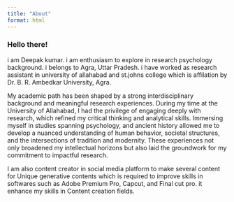 ```yaml
---
title: "About"
format: html
---
```


### Hello there!
i am Deepak kumar. i am enthusiasm to explore in research psychology background. i belongs to Agra, Uttar Pradesh. i have worked as research assistant in university of allahabad and st.johns college which is affilation by Dr. B. R. Ambedkar University, Agra.

My academic path has been shaped by a strong interdisciplinary background and meaningful research experiences. During my time at the University of Allahabad, I had the privilege of engaging deeply with research, which refined my critical thinking and analytical skills. Immersing myself in studies spanning psychology, and ancient history allowed me to develop a nuanced understanding of human behavior, societal structures, and the intersections of tradition and modernity. These experiences not only broadened my intellectual horizons but also laid the groundwork for my commitment to impactful research.
 
I am also content creator in social media platform to make several content for Unique generative contents which is required to improve skills in softwares such as Adobe Premium Pro, Capcut, and Final cut pro. it enhance my skills in Content creation fields. 
